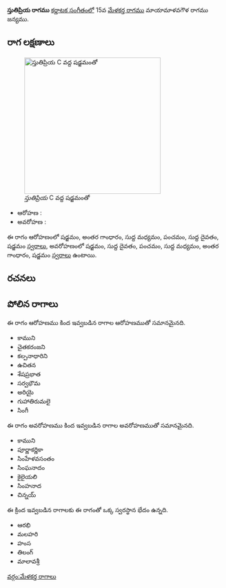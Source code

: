 {{Infobox ragam
	| name          	= స్తుతిప్రియ
	| synonym	    	= 
	| mela          	= 
	| chakra        	= 
	| janaka        	= 
	| type          	= ఔదవ
	| arohanam      	= {{svaraC|S|G3|M1|P|D1|S'}} 
	| avarohanam    	= {{svaraC|S'|D1|P|M1|G3|S}}
	| jeeva         	=
	| chhaya        	=
	| nyasa         	=
	| vishesha      	= 
	| equivalent  		= 
}}
{{కర్ణాటక సంగీత రాగాలు}}
'''స్తుతిప్రియ రాగము''' [[కర్ణాటక సంగీతం]]లో 15వ [[మేళకర్త రాగము]] మాయామాళవగౌళ రాగము జన్యము. 


==రాగ లక్షణాలు==
[[Image:stutipriya_kb2wiki.png|thumb|right|316px|''స్తుతిప్రియ'' C వద్ద షడ్జమంతో]]

* ఆరోహణ : {{svaraC|S|G3|M1|P|D1|S'}} 
* అవరోహణ : {{svaraC|S'|D1|P|M1|G3|S}}

ఈ రాగం ఆరోహణంలో షడ్జమం, అంతర గాంధారం, సుద్ద మధ్యమం, పంచమం, సుద్ద దైవతం, షడ్జమం [[స్వరాలు]], అవరోహణంలో షడ్జమం, సుద్ద దైవతం, పంచమం, సుద్ద మధ్యమం, అంతర గాంధారం, షడ్జమం [[స్వరాలు]] ఉంటాయి.

==రచనలు==



==పోలిన రాగాలు==
ఈ రాగం ఆరోహణము కింద ఇవ్వబడిన రాగాల ఆరోహణముతో సమానమైనది.
* కాముని
* చైతకరంజని
* కల్పనాధారిని
* ఉచితన
* శేషప్రభాత
* సర్వభౌమ
* అరియై
* గుహాతిరుమలై
* సింగీ

ఈ రాగం అవరోహణము కింద ఇవ్వబడిన రాగాల అవరోహణముతో సమానమైనది.
* కాముని
* పూర్ణాకర్ణికా
* సింహేళవసంతం
* సింఘనాదం
* కైలైయలి
* సింహనాద
* చిన్నయ్

ఈ క్రింద ఇవ్వబడిన రాగాలకు ఈ రాగంతో ఒక్క స్వరస్థాన భేదం ఉన్నది.
* ఆరభి
* మలహరి
* హంస
* తిలంగ్
* మాలావశ్రీ



[[వర్గం:మేళకర్త రాగాలు]]